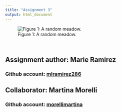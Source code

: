 ```yaml
---
title: "Assignment 3"
output: html_document
---
```


![Figure 1: A random meadow.](https://www.macmillandictionary.com/external/slideshow/full/148259_full.jpg)



<br>

## Assignment author: Marie Ramirez 
### Github account: [mlramirez286](https://github.com/mlramirez286)

## Collaborator: Martina Morelli
### Github account: [morellimartina](https://github.com/morellimartina)